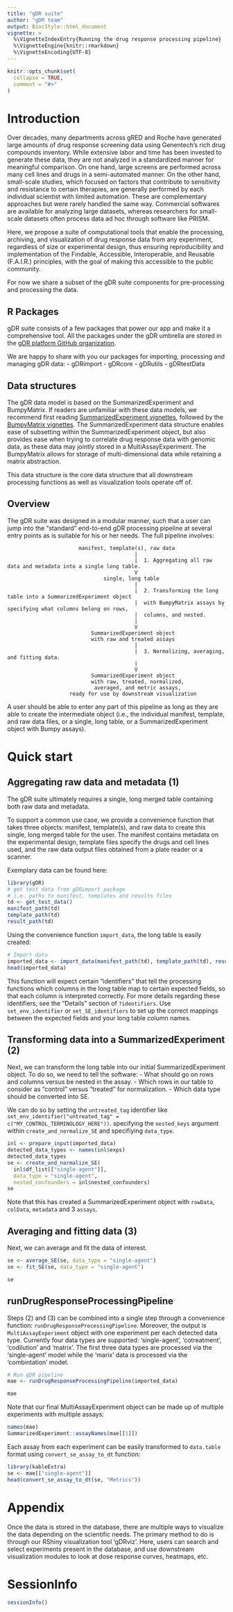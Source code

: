 ```yaml
---
title: "gDR suite"
author: "gDR team"
output: BiocStyle::html_document
vignette: >
  %\VignetteIndexEntry{Running the drug response processing pipeline}
  %\VignetteEngine{knitr::rmarkdown}
  %\VignetteEncoding{UTF-8}
---
```


```r
knitr::opts_chunk$set(
  collapse = TRUE,
  comment = "#>"
)
```

# Introduction {#intro}

Over decades, many departments across gRED and Roche have generated large amounts of drug response screening data using Genentech's rich drug compounds inventory. While extensive labor and time has been invested to generate these data, they are not analyzed in a standardized manner for meaningful comparison. On one hand, large screens are performed across many cell lines and drugs in a semi-automated manner. On the other hand, small-scale studies, which focused on factors that contribute to sensitivity and resistance to certain therapies, are generally performed by each individual scientist with limited automation. These are complementary approaches but were rarely handled the same way. Commercial softwares are available for analyzing large datasets, whereas researchers for small-scale datasets often process data ad hoc through software like PRISM.

Here, we propose a suite of computational tools that enable the processing, archiving, and visualization of drug response data from any experiment, regardless of size or experimental design, thus ensuring reproducibility and implementation of the Findable, Accessible, Interoperable, and Reusable (F.A.I.R.) principles, with the goal of making this accessible to the public community.

For now we share a subset of the gDR suite components for pre-processing and processing the data.

## R Packages {#rpackages}

gDR suite consists of a few packages that power our app and make it a comprehensive tool.
All the packages under the gDR umbrella are stored in the [gDR platform GitHub organization](https://github.roche.com/gdrplatform/).

We are happy to share with you our packages for importing, processing and managing gDR data:
- gDRimport
- gDRcore
- gDRutils
- gDRtestData

## Data structures 
The gDR data model is based on the SummarizedExperiment and BumpyMatrix. If readers are unfamiliar with these data models, we recommend first reading [SummarizedExperiment vignettes](https://bioconductor.org/packages/release/bioc/vignettes/SummarizedExperiment/inst/doc/SummarizedExperiment.html), followed by the [BumpyMatrix vignettes](https://www.bioconductor.org/packages/devel/bioc/vignettes/BumpyMatrix/inst/doc/BumpyMatrix.html). The SummarizedExperiment data structure enables ease of subsetting within the SummarizedExperiment object, but also provides ease when trying to correlate drug response data with genomic data, as these data may jointly stored in a MultiAssayExperiment. The BumpyMatrix allows for storage of multi-dimensional data while retaining a matrix abstraction.

This data structure is the core data structure that all downstream processing functions as well as visualization tools operate off of.

## Overview
The gDR suite was designed in a modular manner, such that a user can jump into the "standard" end-to-end gDR processing pipeline at several entry points as is suitable for his or her needs. The full pipeline involves:

              
                           manifest, template(s), raw data
                                             |
                                             |  1. Aggregating all raw data and metadata into a single long table.
                                             V
                                   single, long table
                                             |
                                             |  2. Transforming the long table into a SummarizedExperiment object 
                                             |  with BumpyMatrix assays by specifying what columns belong on rows, 
                                             |  columns, and nested.
                                             |
                                             V
                               SummarizedExperiment object
                               with raw and treated assays
                                             |
                                             |  3. Normalizing, averaging, and fitting data.
                                             |
                                             V
                               SummarizedExperiment object
                               with raw, treated, normalized,
                                averaged, and metric assays, 
                        ready for use by downstream visualization
 
A user should be able to enter any part of this pipeline as long as they are able to create the intermediate object
(i.e., the individual manifest, template, and raw data files, or a single, long table, or a SummarizedExperiment object with Bumpy assays).

# Quick start

## Aggregating raw data and metadata (1)

The gDR suite ultimately requires a single, long merged table containing both raw data and metadata.

To support a common use case, we provide a convenience function that takes three objects: manifest, template(s), and raw data to create this single, long merged table for the user. The manifest contains metadata on the experimental design, template files specify the drugs and cell lines used, and the raw data output files obtained from a plate reader or a scanner.

Exemplary data can be found here:

```r
library(gDR)
# get test data from gDRimport package
# i.e. paths to manifest, templates and results files
td <- get_test_data()
manifest_path(td)
template_path(td)
result_path(td)
```

Using the convenience function `import_data`, the long table is easily created: 

```r
# Import data
imported_data <- import_data(manifest_path(td), template_path(td), result_path(td))
head(imported_data)
```

This function will expect certain "identifiers" that tell the processing functions which columns in the long table map to certain expected fields, so that each column is interpreted correctly. For more details regarding these identifiers, see the "Details" section of `?identifiers`. Use `set_env_identifier` or `set_SE_identifiers` to set up the correct mappings between the expected fields and your long table column names.

## Transforming data into a SummarizedExperiment (2)
Next, we can transform the long table into our initial SummarizedExperiment object.
To do so, we need to tell the software:
- What should go on rows and columns versus be nested in the assay.
- Which rows in our table to consider as "control" versus "treated" for normalization.
- Which data type should be converted into SE.

We can do so by setting the `untreated_tag` identifier like `set_env_identifier("untreated_tag" = c("MY_CONTROL_TERMINOLOGY_HERE"))`.
specifying the `nested_keys` argument within `create_and_normalize_SE` and specifiying `data_type`.

```r
inl <- prepare_input(imported_data)
detected_data_types <- names(inl$exps)
detected_data_types
se <- create_and_normalize_SE(
  inl$df_list[["single-agent"]],
  data_type = "single-agent",
  nested_confounders = inl$nested_confounders)
se
```
Note that this has created a SummarizedExperiment object with `rowData`, `colData`, `metadata` and 3 `assays`.


## Averaging and fitting data (3)
Next, we can average and fit the data of interest. 
```r
se <- average_SE(se, data_type = "single-agent")
se <- fit_SE(se, data_type = "single-agent")
```
```r
se
```

## runDrugResponseProcessingPipeline
Steps (2) and (3) can be combined into a single step through a convenience function: `runDrugResponseProcessingPipeline`.  Moreover, the output is `MultiAssayExperiment` object with one experiment per each detected data type. Currently four data types are supported: 'single-agent', 'cotreatment', 'codilution' and 'matrix'. The first three data types are processed via the 'single-agent' model while the 'marix' data is processed via the 'combintation' model. 

```r
# Run gDR pipeline
mae <- runDrugResponseProcessingPipeline(imported_data)
```
```r
mae
```

Note that our final MultiAssayExperiment object can be made up of multiple experiments with multiple assays:

```r
names(mae)
SummarizedExperiment::assayNames(mae[[1]])
```

Each assay from each experiment can be easily transformed to `data.table` format using `convert_se_assay_to_dt` function:

```r
library(kableExtra)
se <- mae[["single-agent"]]
head(convert_se_assay_to_dt(se, "Metrics"))
```

# Appendix
Once the data is stored in the database, there are multiple ways to visualize the data depending on the scientific needs. The primary method to do is through our RShiny visualization tool 'gDRviz'. Here, users can search and select experiments present in the database, and use downstream visualization modules to look at dose response curves, heatmaps, etc.

# SessionInfo {-}

```r
sessionInfo()
```
